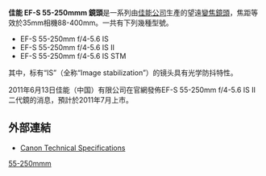 {{Infobox photographic lens
| name         = EF-S 55-250mm {{f/}}4-5.6 IS
| image        = [[File:Canon_55-250mm_IS.JPG|200px]]
| maker        = [[Canon_(company)|Canon]]
| feat-is      = y
| feat-usm     = n
| feat-sbf     = y
| feat-macro   = n
| application  = Telephoto Zoom
| flength      = 55-250mm ([[35_mm_equivalent_focal_length|35 mm equivalent]] of 88-400mm)
| fov          = 1.6
| aperture     = {{f/}}4-5.6 - {{f/}}22-32
| groups       = 10
| elements     = 12
| diaphragm    = 7
| close-dist   = 1.1 m (3.61 ft)
| max-mag      = 0.31
| weight       = 390g (13.75 oz)
| max-diameter = 70 mm (2.76 in)
| max-length   = 108 mm (4.25 in)
| filter       = 58 mm
| hood         = ET-60, optional
| case         = LP1019, optional 
| av-horiz     = 23°20' – 5°20'
| av-vert      = 15°40' – 3°30'
| av-diag      = 27° 50' - 6° 15'
| start        = 2007
| msrp         = ₤199 / $255
| category     = Canon EF-S lenses
}}
'''佳能 EF-S 55-250mmm 鏡頭'''是一系列由[[佳能公司|佳能公司]]生產的望遠[[變焦鏡頭|變焦鏡頭]]，焦距等效於35mm相機88-400mm。一共有下列幾種型號。
*EF-S 55-250mm f/4-5.6 IS
*EF-S 55-250mm f/4-5.6 IS II
*EF-S 55-250mm f/4-5.6 IS STM

其中，标有“IS”（全称“Image stabilization”）的镜头具有光学防抖特性。

2011年6月13日佳能（中国）有限公司在官網發佈EF-S 55-250mm f/4-5.6 IS II二代鏡的消息，預計於2011年7月上市。

==外部連結==
* [http://www.canon-europe.com/For_Home/Product_Finder/Cameras/EF_Lenses/Image_Stabilization_Lenses/EF-S_55-250mm_f_4-5_6_IS/index.asp?specs=1 Canon Technical Specifications] {{Wayback|url=http://www.canon-europe.com/For_Home/Product_Finder/Cameras/EF_Lenses/Image_Stabilization_Lenses/EF-S_55-250mm_f_4-5_6_IS/index.asp?specs=1 |date=20100611000238 }}

{{Canon EF lenses}}

[[Category:佳能EF-S接環鏡頭|55-250mmm]]